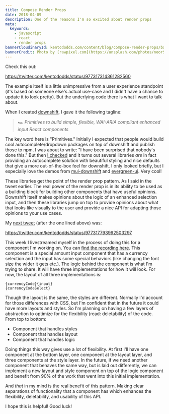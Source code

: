 ```yaml
---
title: Compose Render Props
date: 2018-04-09
description: One of the reasons I'm so excited about render props
meta:
  keywords:
    - javascript
    - react
    - render props
bannerCloudinaryId: kentcdodds.com/content/blog/compose-render-props/banner.jpg
bannerCredit: Photo by [rawpixel.com](https://unsplash.com/photos/noorSVMhuPU)
---
```


Check this out:

https://twitter.com/kentcdodds/status/977317314361282560

The example itself is a little unimpressive from a user experience standpoint
(it's based on someone else's actual use-case and I didn't have a chance to
update it to look pretty). But the underlying code there is what I want to talk
about.

When I created [downshift](https://github.com/downshift-js/downshift), I gave it
the following tagline:

> _🏎 Primitives to build simple, flexible, WAI-ARIA compliant enhanced input
> React components_

The key word here is "Primitives." Initially I expected that people would build
cool autocomplete/dropdown packages on top of downshift and publish those to
npm. I was about to write: "I have been surprised that nobody's done this." But
then [I checked](https://www.npmjs.com/browse/depended/downshift) and it turns
out several libraries _are_ in fact providing an autocomplete solution with
beautiful styling and nice defaults that give a more out-of-the-box feel for
downshift. I only looked briefly, but I especially love the demos from
[mui-downshift](https://techniq.github.io/mui-downshift/?selectedKind=Input&selectedStory=do%20not%20show%20menu%20on%20focus&full=0&down=1&left=1&panelRight=0&downPanel=storybook%2Factions%2Factions-panel)
and
[evergreen-ui](https://segmentio.github.io/evergreen/?selectedKind=autocomplete&selectedStory=Autocomplete&full=0&down=0&left=1&panelRight=0&downPanel=storybook%2Factions%2Factions-panel).
Very cool!

These libraries get the point of the render prop pattern. As I said in the tweet
earlier. The real power of the render prop is in its ability to be used as a
building block for building other components that have useful opinions.
Downshift itself makes opinions about the logic of an enhanced selection input,
and then these libraries jump on top to provide opinions about what that looks
like visually to the user and provide a nice API for adapting those opinions to
your use cases.

My [next tweet](https://twitter.com/kentcdodds/status/977317793992503297) (after
the one lined above) was:

https://twitter.com/kentcdodds/status/977317793992503297

This week I livestreamed myself in the process of doing this for a component I'm
working on. You can
[find the recording here](https://youtu.be/a7OhAQIx3xc?list=PLV5CVI1eNcJh5CTgArGVwANebCrAh2OUE).
This component is a special amount input component that has a currency selection
and the input has some special behaviors (like changing the font size the wider
it gets etc.). The logic behind the component is what I'm trying to share. It
will have three implementations for how it will look. For now, the layout of all
three implementations is:

```
{currencyCode}{input}
{currencyCodeSelect}
```

Though the layout is the same, the styles are different. Normally I'd account
for those differences with CSS, but I'm confident that in the future it could
have more layouts and styles. So I'm planning on having a few layers of
abstraction to optimize for the flexibility (read: deletability) of the code.
From top to bottom:

- Component that handles styles
- Component that handles layout
- Component that handles logic

Doing things this way gives use a lot of flexibility. At first I'll have one
component at the bottom layer, one component at the layout layer, and three
components at the style layer. In the future, if we need another component that
behaves the same way, but is laid out differently, we can implement a new layout
and style component on top of the logic component and benefit from 90% of the
work that went into this initial implementation.

And _that_ in my mind is the real benefit of this pattern. Making clear
separations of functionality that a component has which enhances the
flexibility, deletability, and usability of this API.

I hope this is helpful! Good luck!
